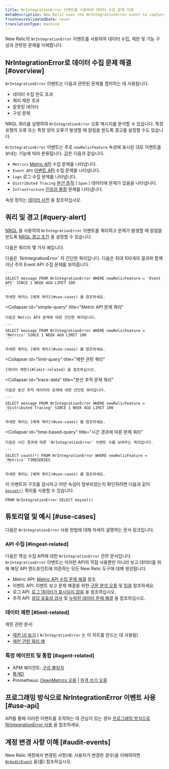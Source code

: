 ```yaml
---
title: NrIntegrationError 이벤트를 사용하여 데이터 수집 문제 이해
metaDescription: New Relic uses the NrIntegrationError event to capture problems with data ingest and limits.
freshnessValidatedDate: never
translationType: machine
---
```


New Relic의 `NrIntegrationError` 이벤트를 사용하여 데이터 수집, 제한 및 기능 구성과 관련된 문제를 이해합니다.

## NrIntegrationError로 데이터 수집 문제 해결 [#overview]

`NrIntegrationError` 이벤트는 다음과 관련된 문제를 캡처하는 데 사용됩니다.

* 데이터 수집 한도 초과
* 쿼리 제한 초과
* 잘못된 데이터
* 구성 문제

NRQL 쿼리를 실행하여 `NrIntegrationError` 오류 메시지를 분석할 수 있습니다. 특정 유형의 오류 또는 특정 양의 오류가 발생할 때 알림을 받도록 경고를 설정할 수도 있습니다.

`NrIntegrationError` 이벤트는 주로 `newRelicFeature` 속성에 표시된 대로 이벤트를 보내는 기능에 따라 분류됩니다. 값은 다음과 같습니다.

* `Metrics` [Metric API](/docs/telemetry-data-platform/ingest-apis/metric-api/introduction-metric-api) 수집 문제를 나타냅니다.
* `Event API` [이벤트 API](/docs/telemetry-data-platform/ingest-apis/introduction-event-api) 수집 문제를 나타냅니다.
* `Logs` 로그 수집 문제를 나타냅니다.
* `Distributed Tracing` [분산 추적](/docs/distributed-tracing/concepts/introduction-distributed-tracing) ( `Span` ) 데이터에 문제가 있음을 나타냅니다.
* `Infrastructure` [인프라 통합](/docs/infrastructure/infrastructure-integrations/get-started/introduction-infrastructure-integrations/) 문제를 나타냅니다.

속성 정의는 [데이터 사전](/attribute-dictionary/?event=NrIntegrationError) 을 참조하십시오.

## 쿼리 및 경고 [#query-alert]

[NRQL](/docs/query-your-data/nrql-new-relic-query-language/get-started/introduction-nrql-new-relics-query-language) 을 사용하여 `NrIntegrationError` 이벤트를 쿼리하고 문제가 발생할 때 알림을 받도록 [NRQL 경고 조건](/docs/alerts-applied-intelligence/new-relic-alerts/alert-conditions/nrql-alert-conditions) 을 설정할 수 있습니다.

다음은 쿼리의 몇 가지 예입니다.

<CollapserGroup>
  <Collapser
    id="simple-query"
    title="이벤트 API 문제 쿼리"
  >
    다음은 `NrIntegrationError` 의 간단한 쿼리입니다. 다음은 최대 100개의 결과와 함께 지난 주의 Event API 수집 문제를 보여줍니다.

    ```
    SELECT message FROM NrIntegrationError WHERE newRelicFeature = 'Event API' SINCE 1 WEEK AGO LIMIT 100
    ```

    자세한 쿼리는 [예제 쿼리](#use-cases) 를 참조하세요.
  </Collapser>

  <Collapser
    id="simple-query"
    title="Metric API 문제 쿼리"
  >
    다음은 Metric API 문제에 대한 간단한 쿼리입니다.

    ```
    SELECT message FROM NrIntegrationError WHERE newRelicFeature = 'Metrics' SINCE 1 WEEK AGO LIMIT 100
    ```

    자세한 쿼리는 [예제 쿼리](#use-cases) 를 참조하세요.
  </Collapser>

  <Collapser
    id="limit-query"
    title="제한 관련 쿼리"
  >
    [데이터 제한](#limit-related) 을 참조하십시오.
  </Collapser>

  <Collapser
    id="trace-data"
    title="분산 추적 문제 쿼리"
  >
    다음은 분산 추적 데이터의 문제에 대한 간단한 쿼리입니다.

    ```
    SELECT message FROM NrIntegrationError WHERE newRelicFeature = 'Distributed Tracing' SINCE 1 WEEK AGO LIMIT 100
    ```

    자세한 쿼리는 [예제 쿼리](#use-cases) 를 참조하세요.
  </Collapser>

  <Collapser
    id="time-based-query"
    title="시간 경과에 따른 문제 쿼리"
  >
    다음은 시간 경과에 따른 `NrIntegrationError` 이벤트 수를 보여주는 쿼리입니다.

    ```
    SELECT count(*) FROM NrIntegrationError WHERE newRelicFeature = 'Metrics' TIMESERIES
    ```

    자세한 쿼리는 [예제 쿼리](#use-cases) 를 참조하세요.
  </Collapser>
</CollapserGroup>

이 이벤트의 구조를 검사하고 어떤 속성이 첨부되었는지 확인하려면 다음과 같이 [`keyset()`](/docs/query-your-data/nrql-new-relic-query-language/get-started/nrql-syntax-clauses-functions/#keyset) 쿼리를 사용할 수 있습니다.

```
FROM NrIntegrationError SELECT keyset()
```

## 튜토리얼 및 예시 [#use-cases]

다음은 `NrIntegrationError` 사용 방법에 대해 자세히 설명하는 문서 링크입니다.

### API 수집 [#ingest-related]

다음은 핵심 수집 API에 대한 `NrIntegrationError` 관련 문서입니다. `NrIntegrationError` 이벤트는 이러한 API의 직접 사용뿐만 아니라 보고 데이터를 위해 해당 API 엔드포인트에 의존하는 모든 New Relic 도구에 대해 생성됩니다.

* Metric API: [Metric API 수집 문제 해결](/docs/telemetry-data-platform/ingest-apis/metric-api/troubleshoot-nrintegrationerror-events) 참조
* 이벤트 API: 이벤트 보고 문제 해결을 위한 [구문 분석 오류](/docs/telemetry-data-platform/ingest-apis/introduction-event-api/#errors-parsing) 및 [팁을](/docs/telemetry-data-platform/ingest-apis/introduction-event-api/#nrIntegration) 참조하세요.
* 로그 API: [로그 데이터가 표시되지 않음](/docs/logs/log-management/troubleshooting/no-log-data-appears-ui) 을 참조하십시오.
* 추적 API: [응답 유효성 검사](/docs/distributed-tracing/trace-api/trace-api-general-requirements-limits/#response-validation) 및 [누락된 데이터 문제 해결](/docs/apm/distributed-tracing/trace-api/troubleshooting-missing-trace-api-data) 을 참조하십시오.

### 데이터 제한 [#limit-related]

제한 관련 문서:

* [제한 UI 보기](/docs/telemetry-data-platform/manage-data/view-system-limits) ( `NrIntegrationError` 는 이 차트를 만드는 데 사용됨)
* [제한 관련 쿼리 예](/docs/telemetry-data-platform/manage-data/query-limits)

### 특정 에이전트 및 통합 [#agent-related]

* APM 에이전트: [구성 불일치](/docs/agents/manage-apm-agents/troubleshooting/agent-nrintegrationerrors-appear-insights)
* [통계D](/docs/integrations/host-integrations/host-integrations-list/statsd-monitoring-integration-version-2)
* Prometheus: [OpenMetrics 오류](/docs/integrations/prometheus-integrations/troubleshooting/rate-limit-errors-prometheus-integration) \| [원격 쓰기 오류](/docs/integrations/prometheus-integrations/install-configure-remote-write/remote-write-errors-error-messages)

## 프로그래밍 방식으로 NrIntegrationError 이벤트 사용 [#use-api]

API를 통해 이러한 이벤트를 조작하는 데 관심이 있는 경우 [프로그래밍 방식으로 NrIntegrationError 사용](/docs/telemetry-data-platform/ingest-apis/metric-api/troubleshoot-nrintegrationerror-events/#programmatically-retrieve-nrintegrationerror-events) 을 참조하세요.

## 계정 변경 사항 이해 [#audit-events]

New Relic 계정에서 변경된 사항(예: 사용자가 변경한 경우)을 이해하려면 [`NrAuditEvent`](/docs/telemetry-data-platform/understand-data/event-data/nrauditevent-event-data-query-examples) 을(를) 참조하십시오.